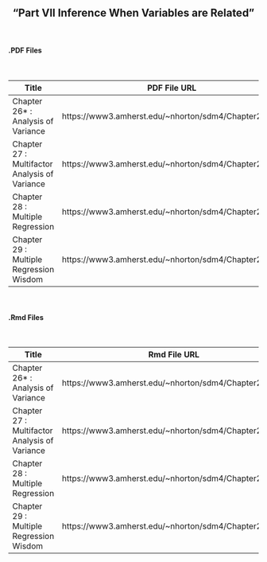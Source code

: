<h2>
<center>
"Part VII Inference When Variables are Related"
</center>
</h2>


</br>
<h4><right>.PDF Files</right></h4>
</br>

Title  | PDF File URL
------------- | -------------
Chapter 26* : Analysis of Variance | https://www3.amherst.edu/~nhorton/sdm4/Chapter26.pdf
Chapter 27 : Multifactor Analysis of Variance | https://www3.amherst.edu/~nhorton/sdm4/Chapter27.pdf
Chapter 28 : Multiple Regression | https://www3.amherst.edu/~nhorton/sdm4/Chapter28.pdf
Chapter 29 : Multiple Regression Wisdom | https://www3.amherst.edu/~nhorton/sdm4/Chapter29.pdf

</br>
<h4><right>.Rmd Files</right></h4>
</br>

Title  | Rmd File URL
------------- | -------------
Chapter 26* : Analysis of Variance | https://www3.amherst.edu/~nhorton/sdm4/Chapter26.Rmd
Chapter 27 : Multifactor Analysis of Variance | https://www3.amherst.edu/~nhorton/sdm4/Chapter27.Rmd
Chapter 28 : Multiple Regression | https://www3.amherst.edu/~nhorton/sdm4/Chapter28.Rmd
Chapter 29 : Multiple Regression Wisdom | https://www3.amherst.edu/~nhorton/sdm4/Chapter29.Rmd